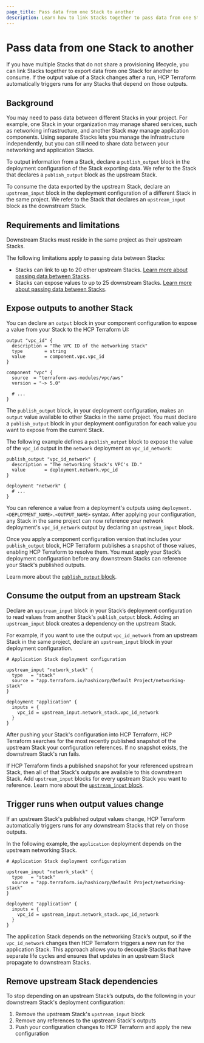 ```yaml
---
page_title: Pass data from one Stack to another
description: Learn how to link Stacks together to pass data from one Stack to another using `publish_output` blocks to export data and `upstream_input` blocks to consume that data.
---
```


# Pass data from one Stack to another

If you have multiple Stacks that do not share a provisioning lifecycle, you can link Stacks together to export data from one Stack for another to consume. If the output value of a Stack changes after a run, HCP Terraform automatically triggers runs for any Stacks that depend on those outputs.

## Background

You may need to pass data between different Stacks in your project. For example, one Stack in your organization may manage shared services, such as networking infrastructure, and another Stack may manage application components. Using separate Stacks lets you manage the infrastructure independently, but you can still need to share data between your networking and application Stacks.

To output information from a Stack, declare a `publish_output` block in the deployment configuration of the Stack exporting data. We refer to the Stack that declares a `publish_output` block as the upstream Stack.

To consume the data exported by the upstream Stack, declare an `upstream_input` block in the deployment configuration of a different Stack in the same project. We refer to the Stack that declares an `upstream_input` block as the downstream Stack.

## Requirements and limitations

Downstream Stacks must reside in the same project as their upstream Stacks.

The following limitations apply to passing data between Stacks:
- Stacks can link to up to 20 other upstream Stacks. [Learn more about passing data between Stacks](/terraform/language/stacks/deploy/pass-data).
- Stacks can expose values to up to 25 downstream Stacks. [Learn more about passing data between Stacks](/terraform/language/stacks/deploy/pass-data).

## Expose outputs to another Stack

You can declare an `output` block in your component configuration to expose a value from your Stack to the HCP Terraform UI:

<CodeBlockConfig filename="components.tfcomponent.hcl">

```hcl
output "vpc_id" {
  description = "The VPC ID of the networking Stack"
  type        = string
  value       = component.vpc.vpc_id
}

component "vpc" {
  source  = "terraform-aws-modules/vpc/aws"
  version = "~> 5.0"

  # ...
}
```

</CodeBlockConfig>

The `publish_output` block, in your deployment configuration, makes an `output` value available to other Stacks in the same project. You must declare a `publish_output` block in your deployment configuration for each value you want to expose from the current Stack.

The following example defines a `publish_output` block to expose the value of the `vpc_id` output in the `network` deployment as `vpc_id_network`:

<CodeBlockConfig filename="network.tfdeploy.hcl">

```hcl
publish_output "vpc_id_network" {
  description = "The networking Stack's VPC's ID."
  value       = deployment.network.vpc_id
}

deployment "network" {
  # ...
}
```

</CodeBlockConfig>

You can reference a value from a deployment's outputs using `deployment.<DEPLOYMENT_NAME>.<OUTPUT_NAME>` syntax. After applying your configuration, any Stack in the same project can now reference your network deployment's `vpc_id_network` output by declaring an `upstream_input` block.

Once you apply a component configuration version that includes your `publish_output` block, HCP Terraform publishes a snapshot of those values, enabling HCP Terraform to resolve them. You must apply your Stack’s deployment configuration before any downstream Stacks can reference your Stack's published outputs.

Learn more about the [`publish_output` block](/terraform/language/block/stack/deploy/publish_output).

## Consume the output from an upstream Stack

Declare an `upstream_input` block in your Stack’s deployment configuration to read values from another Stack's `publish_output` block. Adding an `upstream_input` block creates a dependency on the upstream Stack.

For example, if you want to use the output `vpc_id_network` from an upstream Stack in the same project, declare an `upstream_input` block in your deployment configuration.

<CodeBlockConfig filename="application.tfdeploy.hcl">

```hcl
# Application Stack deployment configuration

upstream_input "network_stack" {
  type   = "stack"
  source = "app.terraform.io/hashicorp/Default Project/networking-stack"
}

deployment "application" {
  inputs = {
    vpc_id = upstream_input.network_stack.vpc_id_network
  }
}
```

</CodeBlockConfig>

After pushing your Stack's configuration into HCP Terraform, HCP Terraform searches for the most recently published snapshot of the upstream Stack your configuration references. If no snapshot exists, the downstream Stack's run fails.

If HCP Terraform finds a published snapshot for your referenced upstream Stack, then all of that Stack's outputs are available to this downstream Stack. Add `upstream_input` blocks for every upstream Stack you want to reference. Learn more about the [`upstream_input` block](/terraform/language/block/stack/deploy/upstream_input).

## Trigger runs when output values change

If an upstream Stack's published output values change, HCP Terraform automatically triggers runs for any downstream Stacks that rely on those outputs.

In the following example, the `application` deployment depends on the upstream networking Stack.

<CodeBlockConfig filename="application.tfdeploy.hcl">

```hcl
# Application Stack deployment configuration

upstream_input "network_stack" {
  type   = "stack"
  source = "app.terraform.io/hashicorp/Default Project/networking-stack"
}

deployment "application" {
  inputs = {
    vpc_id = upstream_input.network_stack.vpc_id_network
  }
}
```

</CodeBlockConfig>

The application Stack depends on the networking Stack’s output, so if the `vpc_id_network` changes then HCP Terraform triggers a new run for the application Stack. This approach allows you to decouple Stacks that have separate life cycles and ensures that updates in an upstream Stack propagate to downstream Stacks.

## Remove upstream Stack dependencies

To stop depending on an upstream Stack’s outputs, do the following in your downstream Stack's deployment configuration:

1. Remove the upstream Stack's `upstream_input` block
1. Remove any references to the upstream Stack's outputs
1. Push your configuration changes to HCP Terraform and apply the new configuration
